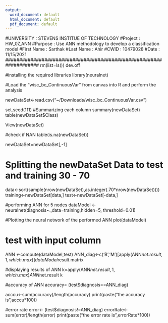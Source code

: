 ```yaml
---
output:
  word_document: default
  html_document: default
  pdf_document: default
---
```


####################################################################
#UNIVERSITY : STEVENS INSTITUE OF TECHNOLOGY
#Project : HW_07_ANN
#Purpose : Use ANN methodology to develop a classification model
#First Name : Sarthak
#Last Name : Ahir
#CWID : 10479028
#Date : 11/15/2021
####################################################################
rm(list=ls())
dev.off

#installing the required libraries
library(neuralnet)

#Load the “wisc_bc_ContinuousVar” from canvas into R and perform the analysis

newDataSet<-read.csv("~/Downloads/wisc_bc_ContinuousVar.csv")

set.seed(111)
#Summarizing each column 
summary(newDataSet)
table(newDataSet$Class)

View(newDataSet) 

#check if NAN
table(is.na(newDataSet))

newDataSet=newDataSet[,-1]


# Splitting the newDataSet Data to test and training 30 - 70
data<-sort(sample(nrow(newDataSet),as.integer(.70*nrow(newDataSet))))
training<-newDataSet[data,]
test<-newDataSet[-data,]

#performing ANN for 5 nodes
dataModel <- neuralnet(diagnosis~.,data=training,hidden=5, threshold=0.01)

#Plotting the neural network of the performed ANN
plot(dataModel)

# test with input column
ANN <-compute(dataModel,test)
ANN_diag<-c('B','M')[apply(ANN$net.result,1,which.max)]
dataModel$result.matrix

#displaying results of ANN
k=apply(ANN$net.result,1,which.max)
ANN$net.result
k

#accuracy of ANN
accuracy= (test$diagnosis==ANN_diag)

acccu<-sum(accuracy)/length(accuracy)
print(paste("the accuracy is",acccu*100))


#error rate
error<- (test$diagnosis!=ANN_diag)
errorRate<-sum(error)/length(error)
print(paste("the error rate is",errorRate*100))
